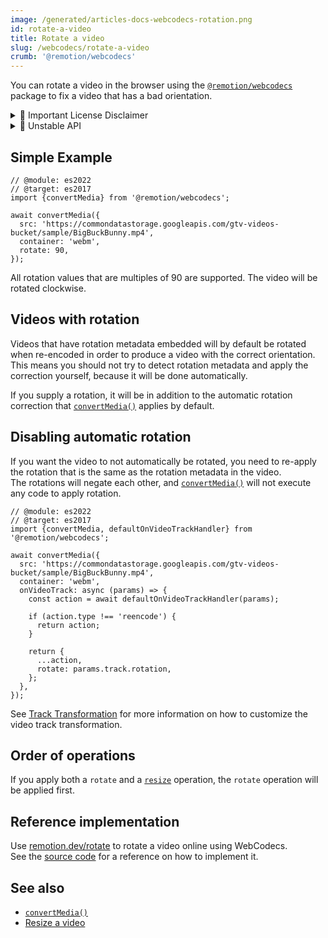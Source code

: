 ```yaml
---
image: /generated/articles-docs-webcodecs-rotation.png
id: rotate-a-video
title: Rotate a video
slug: /webcodecs/rotate-a-video
crumb: '@remotion/webcodecs'
---
```


You can rotate a video in the browser using the [`@remotion/webcodecs`](/docs/webcodecs) package to fix a video that has a bad orientation.


<details>
  <summary>💼 Important License Disclaimer</summary>
  <LicenseDisclaimer />
</details>

<details>
  <summary>🚧 Unstable API</summary>
  <UnstableDisclaimer />
</details>

## Simple Example

```tsx twoslash title="Rotate 90 degrees clockwise"
// @module: es2022
// @target: es2017
import {convertMedia} from '@remotion/webcodecs';

await convertMedia({
  src: 'https://commondatastorage.googleapis.com/gtv-videos-bucket/sample/BigBuckBunny.mp4',
  container: 'webm',
  rotate: 90,
});
```

All rotation values that are multiples of 90 are supported. The video will be rotated clockwise.

## Videos with rotation

Videos that have rotation metadata embedded will by default be rotated when re-encoded in order to produce a video with the correct orientation.  
This means you should not try to detect rotation metadata and apply the correction yourself, because it will be done automatically.

If you supply a rotation, it will be in addition to the automatic rotation correction that [`convertMedia()`](/docs/webcodecs/convert-media) applies by default.

## Disabling automatic rotation

If you want the video to not automatically be rotated, you need to re-apply the rotation that is the same as the rotation metadata in the video.  
The rotations will negate each other, and [`convertMedia()`](/docs/webcodecs/convert-media) will not execute any code to apply rotation.

```tsx twoslash title="Prevent automatic video rotation"
// @module: es2022
// @target: es2017
import {convertMedia, defaultOnVideoTrackHandler} from '@remotion/webcodecs';

await convertMedia({
  src: 'https://commondatastorage.googleapis.com/gtv-videos-bucket/sample/BigBuckBunny.mp4',
  container: 'webm',
  onVideoTrack: async (params) => {
    const action = await defaultOnVideoTrackHandler(params);

    if (action.type !== 'reencode') {
      return action;
    }

    return {
      ...action,
      rotate: params.track.rotation,
    };
  },
});
```

See [Track Transformation](/docs/webcodecs/track-transformation) for more information on how to customize the video track transformation.

## Order of operations

If you apply both a `rotate` and a [`resize`](/docs/webcodecs/resize-a-video) operation, the `rotate` operation will be applied first.

## Reference implementation

Use [remotion.dev/rotate](https://remotion.dev/rotate) to rotate a video online using WebCodecs.  
See the [source code](https://github.com/remotion-dev/remotion/tree/main/packages/convert) for a reference on how to implement it.

## See also

- [`convertMedia()`](/docs/webcodecs/convert-media)
- [Resize a video](/docs/webcodecs/resize-a-video)
